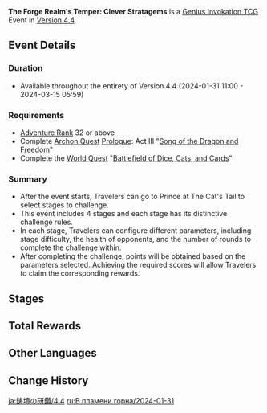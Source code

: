 {{Event
|name              = The Forge Realm's Temper: Clever Stratagems
|image             = The Forge Realm's Temper Clever Stratagems 2024-01-31.png
|type              = In-Game
|group             = The Forge Realm's Temper
|time_known        = yes
|time_start        = 2024-01-31 11:00:00
|time_start_offset = GMT+8
|time_end          = 2024-03-13 05:59:59
|time_end_offset   = GMT+8
|link              = https://www.hoyolab.com/article/21853614
}}
'''The Forge Realm's Temper: Clever Stratagems''' is a [[Genius Invokation TCG]] Event in [[Version 4.4]].

==Event Details==
===Duration===
* Available throughout the entirety of Version 4.4 (2024-01-31 11:00 - 2024-03-15 05:59)

===Requirements===
* [[Adventure Rank]] 32 or above
* Complete [[Archon Quest]] [[Prologue]]: Act III "[[Song of the Dragon and Freedom]]"
* Complete the [[World Quest]] "[[Battlefield of Dice, Cats, and Cards]]"

===Summary=== 
* After the event starts, Travelers can go to Prince at The Cat's Tail to select stages to challenge.
* This event includes 4 stages and each stage has its distinctive challenge rules.
* In each stage, Travelers can configure different parameters, including stage difficulty, the health of opponents, and the number of rounds to complete the challenge within.
* After completing the challenge, points will be obtained based on the parameters selected. Achieving the required scores will allow Travelers to claim the corresponding rewards.

==Stages ==
{{Genius Invokation TCG Stages/Detailed|The Forge Realm's Temper/2024-01-31}}

==Total Rewards==
{{Card|Lucky Coin|8000}}

==Other Languages==
{{Other Languages
|en      = The Forge Realm's Temper: Clever Stratagems
|zhs     = 铸境研炼・巧策进斗
|zhs_rm  = 
|zht     = 鑄境研煉・巧策進鬥
|zht_rm  = 
|zh_tl   = 
|ja      = 鋳境の研鑽・巧みな攻勢
|ja_rm   = Chuukyou no Kensan - Takumi-na Kousei{{Assumed}}
|ja_tl   = 
|ko      = 수련의 방・공격 전략
|ko_rm   = 
|ko_tl   = 
|es      = Al rojo vivo: Belicosidad estratégica
|es_tl   = Red Hot: Strategic Bellicosity
|fr      = Dans le feu de la fonderie : Stratagèmes ingénieux
|fr_tl   = In the Foundry's Fire: Ingenious Stratagems
|ru      = В пламени горна: Хитрые стратагемы
|ru_tl   = 
|th      = อารามแดนฝึกฝน - กลยุทธ์อันชาญฉลาด
|th_rm   = 
|th_tl   = 
|vi      = Nghiên Cứu Tập Luyện - Cuộc Chiến Sách Lược
|vi_tl   = 
|de      = Glut des Schmiedereichs &ndash; Raffinierte Strategeme
|de_tl   = Forge Realm's Embers – Clever Strategems
|id      = Penempaan dan Latihan: Strategi Gemilang
|id_tl   = Forging and Training: Brilliant Strategy
|pt      = A Temperatura da Forja do Reino: Estratégias Inteligentes
|pt_tl   = 
|tr      = Döküm Diyarının Ustalığı: Akıllı Strateji
|tr_tl   = 
|it      = Indole del Regno della forgia: Abili stratagemmi
|it_tl   = 
}}

==Change History==
{{Change History|4.4}}

[[ja:鋳境の研鑽/4.4]]
[[ru:В пламени горна/2024-01-31]]